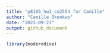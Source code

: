 ```yaml
---
title: "p8105_hw1_co2554 for Camille"
author: "Camille Okonkwo"
date: "2023-09-23"
output: github_document
---
```


```r
library(moderndive)

```

